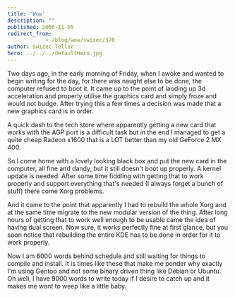 ```yaml
---
title: 'Wow'
description: ""
published: 2006-11-05
redirect_from: 
            - /blog/wow/swizec/370
author: Swizec Teller
hero: ../../../defaultHero.jpg
---
```

Two days ago, in the early morning of Friday, when I awoke and wanted to begin writing for the day, for there was naught else to be done, the computer refused to boot it. It came up to the point of laoding up 3d acceleration and properly utilise the graphics card and simply froze and would not budge. After trying this a few times a decision was made that a new graphics card is in order.

A quick dash to the tech store where apparently getting a new card that works with the AGP port is a difficult task but in the end I managed to get a quite cheap Radeon x1600 that is a LOT better than my old GeForce 2 MX 400.

So I come home with a lovely looking black box and put the new card in the computer, all fine and dandy, but it still doesn't boot up properly. A kernel update is needed. After some time fiddling with getting that to work properly and support everything that's needed (I always forget a bunch of stuff) there come Xorg problems.

And it came to the point that apparently I had to rebuild the whole Xorg and at the same time migrate to the new modular version of the thing. After long hours of getting that to work well enough to be usable came the idea of having dual screen. Now sure, it works perfectly fine at first glance, but you soon notice that rebuilding the entire KDE has to be done in order for it to work properly.

Now I am 6000 words behind schedule and still waiting for things to compile and install. It is times like these that make me ponder why exactly I'm using Gentoo and not some binary driven thing like Debian or Ubuntu. Oh well, I have 9000 words to write today if I desire to catch up and it makes me want to weep like a little baby.